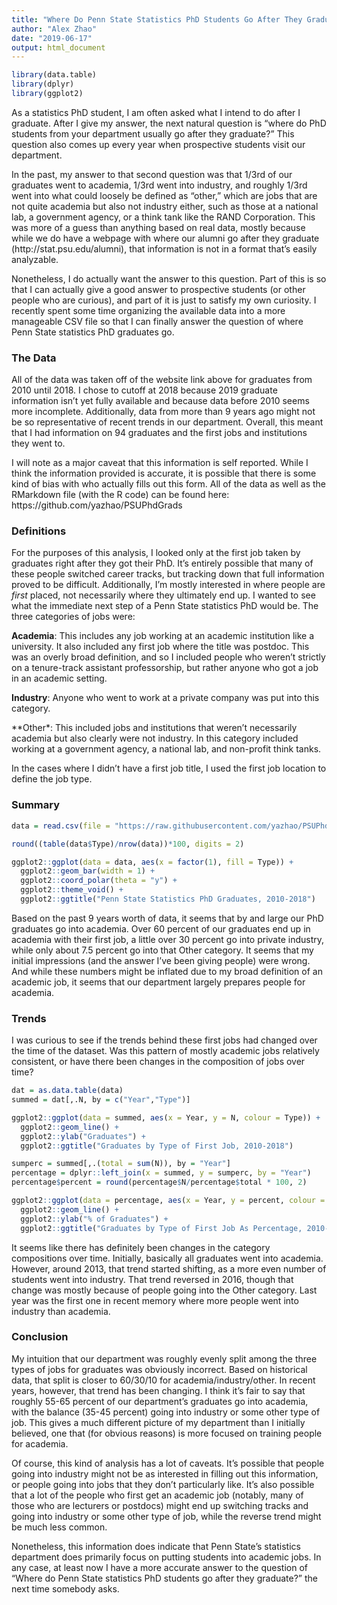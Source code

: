 ---
title: "Where Do Penn State Statistics PhD Students Go After They Graduate?"
author: "Alex Zhao"
date: "2019-06-17"
output: html_document
---

```{r setup, include=FALSE}
library(data.table)
library(dplyr)
library(ggplot2)
```

As a statistics PhD student, I am often asked what I intend to do after I graduate. After I give my answer, the next natural question is "where do PhD students from your department usually go after they graduate?" This question also comes up every year when prospective students visit our department.

In the past, my answer to that second question was that 1/3rd of our graduates went to academia, 1/3rd went into industry, and roughly 1/3rd went into what could loosely be defined as "other," which are jobs that are not quite academia but also not industry either, such as those at a national lab, a government agency, or a think tank like the RAND Corporation. This was more of a guess than anything based on real data, mostly because while we do have a webpage with where our alumni go after they graduate (http://stat.psu.edu/alumni), that information is not in a format that's easily analyzable.

Nonetheless, I do actually want the answer to this question. Part of this is so that I can actually give a good answer to prospective students (or other people who are curious), and part of it is just to satisfy my own curiosity. I recently spent some time organizing the available data into a more manageable CSV file so that I can finally answer the question of where Penn State statistics PhD graduates go.

### The Data
All of the data was taken off of the website link above for graduates from 2010 until 2018. I chose to cutoff at 2018 because 2019 graduate information isn't yet fully available and because data before 2010 seems more incomplete. Additionally, data from more than 9 years ago might not be so representative of recent trends in our department. Overall, this meant that I had information on 94 graduates and the first jobs and institutions they went to.

I will note as a major caveat that this information is self reported. While I think the information provided is accurate, it is possible that there is some kind of bias with who actually fills out this form. All of the data as well as the RMarkdown file (with the R code) can be found here: https://github.com/yazhao/PSUPhdGrads

### Definitions

For the purposes of this analysis, I looked only at the first job taken by graduates right after they got their PhD. It's entirely possible that many of these people switched career tracks, but tracking down that full information proved to be difficult. Additionally, I'm mostly interested in where people are *first* placed, not necessarily where they ultimately end up. I wanted to see what the immediate next step of a Penn State statistics PhD would be. The three categories of jobs were:

**Academia**: This includes any job working at an academic institution like a university. It also included any first job where the title was postdoc. This was an overly broad definition, and so I included people who weren't strictly on a tenure-track assistant professorship, but rather anyone who got a job in an academic setting.

**Industry**: Anyone who went to work at a private company was put into this category.

**Other*: This included jobs and institutions that weren't necessarily academia but also clearly were not industry. In this category included working at a government agency, a national lab, and non-profit think tanks.

In the cases where I didn't have a first job title, I used the first job location to define the job type.

### Summary

```{r summary, echo=FALSE}
data = read.csv(file = "https://raw.githubusercontent.com/yazhao/PSUPhdGrads/master/psustatphdalums.csv", header = TRUE)

round((table(data$Type)/nrow(data))*100, digits = 2)

ggplot2::ggplot(data = data, aes(x = factor(1), fill = Type)) + 
  ggplot2::geom_bar(width = 1) + 
  ggplot2::coord_polar(theta = "y") + 
  ggplot2::theme_void() + 
  ggplot2::ggtitle("Penn State Statistics PhD Graduates, 2010-2018")
```

Based on the past 9 years worth of data, it seems that by and large our PhD graduates go into academia. Over 60 percent of our graduates end up in academia with their first job, a little over 30 percent go into private industry, while only about 7.5 percent go into that Other category. It seems that my initial impressions (and the answer I've been giving people) were wrong. And while these numbers might be inflated due to my broad definition of an academic job, it seems that our department largely prepares people for academia.

### Trends

I was curious to see if the trends behind these first jobs had changed over the time of the dataset. Was this pattern of mostly academic jobs relatively consistent, or have there been changes in the composition of jobs over time?

```{r trends, echo = FALSE}
dat = as.data.table(data)
summed = dat[,.N, by = c("Year","Type")]

ggplot2::ggplot(data = summed, aes(x = Year, y = N, colour = Type)) +
  ggplot2::geom_line() +
  ggplot2::ylab("Graduates") +
  ggplot2::ggtitle("Graduates by Type of First Job, 2010-2018")

sumperc = summed[,.(total = sum(N)), by = "Year"]
percentage = dplyr::left_join(x = summed, y = sumperc, by = "Year")
percentage$percent = round(percentage$N/percentage$total * 100, 2)

ggplot2::ggplot(data = percentage, aes(x = Year, y = percent, colour = Type)) +
  ggplot2::geom_line() +
  ggplot2::ylab("% of Graduates") +
  ggplot2::ggtitle("Graduates by Type of First Job As Percentage, 2010-2018")
```

It seems like there has definitely been changes in the category compositions over time. Initially, basically all graduates went into academia. However, around 2013, that trend started shifting, as a more even number of students went into industry. That trend reversed in 2016, though that change was mostly because of people going into the Other category. Last year was the first one in recent memory where more people went into industry than academia.

### Conclusion
My intuition that our department was roughly evenly split among the three types of jobs for graduates was obviously incorrect. Based on historical data, that split is closer to 60/30/10 for academia/industry/other. In recent years, however, that trend has been changing. I think it's fair to say that roughly 55-65 percent of our department's graduates go into academia, with the balance (35-45 percent) going into industry or some other type of job. This gives a much different picture of my department than I initially believed, one that (for obvious reasons) is more focused on training people for academia.

Of course, this kind of analysis has a lot of caveats. It's possible that people going into industry might not be as interested in filling out this information, or people going into jobs that they don't particularly like. It's also possible that a lot of the people who first get an academic job (notably, many of those who are lecturers or postdocs) might end up switching tracks and going into industry or some other type of job, while the reverse trend might be much less common. 

Nonetheless, this information does indicate that Penn State's statistics department does primarily focus on putting students into academic jobs. In any case, at least now I have a more accurate answer to the question of "Where do Penn State statistics PhD students go after they graduate?" the next time somebody asks.
